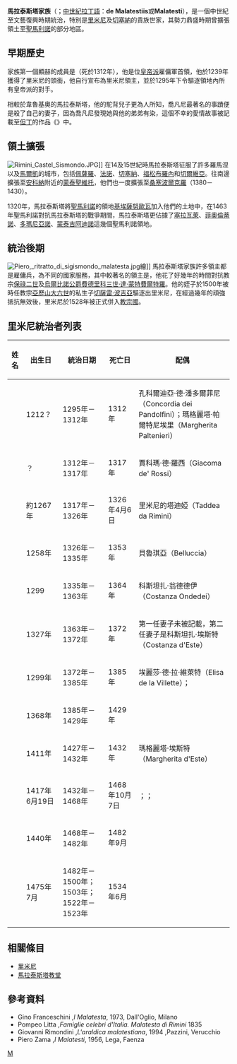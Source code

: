 {{Royal house|
|surname = 馬拉泰斯塔家族
|estate = 
|coat of arms = Blasone Malatesta.svg
|country = 
|titles = [[里米尼|里米尼]]領主
|final ruler = {{Tsl|en|Pandolfo IV Malatesta|潘多爾弗四世·馬拉泰斯塔}}
|founding year = 1295年
|founder = {{Tsl|en|Malatesta da Verucchio|韋魯基奧的馬拉泰斯塔}}
|dissolution    = 1528年
|nationality = [[義大利|義大利]]
|ethnicity 	= [[義大利人|義大利人]]
}}
{{意大利歷史}}

'''馬拉泰斯塔家族'''（{{lang-it|'''Malatesta'''}}；[[中世紀拉丁語|中世紀拉丁語]]：'''de Malatestiis'''或'''Malatesti'''），是一個中世紀至文藝復興時期統治{{Tsl|en|Romagna|羅馬涅 (中世紀)}}，特別是[[里米尼|里米尼]]及[[切塞納|切塞納]]的貴族世家，其勢力鼎盛時期曾擴張領土至[[聖馬利諾|聖馬利諾]]的部分地區。

==早期歷史==
家族第一個顯赫的成員是{{Tsl|en|Malatesta da Verucchio|韋魯基奧的馬拉泰斯塔}}（死於1312年），他是位[[歸爾甫派和吉伯林派|皇帝派]]雇傭軍首領，他於1239年獲得了里米尼{{Tsl|en|Podestà|行政官}}的頭銜，他自行宣布為里米尼領主，並於1295年下令驅逐領地內所有皇帝派的對手。

相較於韋魯基奧的馬拉泰斯塔，他的駝背兒子{{Tsl|en|Giovanni Malatesta|喬凡尼·馬拉泰斯塔}}更為人所知，喬凡尼最著名的事蹟便是殺了自己的妻子{{Tsl|en|Francesca da Rimini|里米尼的弗朗切絲卡}}，因為喬凡尼發現她與他的弟弟{{Tsl|en|Paolo Malatesta|保羅·馬拉泰斯塔}}有染，這個不幸的愛情故事被記載至[[但丁|但丁]]的作品《{{Tsl|en|Inferno (Dante)|神曲 (但丁)|神曲}}》中。

==領土擴張==
[[File:Rimini_Castel_Sismondo.JPG|thumb]]]]
在14及15世紀時馬拉泰斯塔征服了許多羅馬涅以及[[馬爾凱|馬爾凱]]的城市，包括[[佩薩羅|佩薩羅]]、[[法諾|法諾]]、[[切塞納|切塞納]]、[[福松布羅內|福松布羅內]]和[[切爾維亞|切爾維亞]]。往南邊擴張至[[安科納|安科納]]附近的[[蒙泰聖維托|蒙泰聖維托]]，他們也一度擴張至[[桑塞波爾克羅|桑塞波爾克羅]]（1380－1430）。

1320年，馬拉泰斯塔將[[聖馬利諾|聖馬利諾]]的領地[[基埃薩努歐瓦|基埃薩努歐瓦]]加入他們的土地中，在1463年聖馬利諾對抗馬拉泰斯塔的戰爭期間，馬拉泰斯塔更佔據了[[塞拉瓦萊|塞拉瓦萊]]、[[菲奧倫蒂諾|菲奧倫蒂諾]]、[[多瑪尼亞諾|多瑪尼亞諾]]、[[蒙泰吉阿迪諾|蒙泰吉阿迪諾]]這幾個聖馬利諾領地。

==統治後期==
[[File:Piero,_ritratto_di_sigismondo_malatesta.jpg|thumb]]繪]]
馬拉泰斯塔家族許多領主都是雇傭兵，為不同的國家服務，其中較著名的領主是{{Tsl|en|Sigismondo Pandolfo Malatesta|西吉斯蒙多·潘多爾弗·馬拉泰斯塔}}，他花了好幾年的時間對抗教宗[[保祿二世|保祿二世]]及[[烏爾比諾公爵|烏爾比諾公爵]][[費德里科三世·達·蒙特費爾特羅|費德里科三世·達·蒙特費爾特羅]]。他的姪子{{Tsl|en|Pandolfo IV Malatesta|潘多爾弗四世·馬拉泰斯塔}}於1500年被時任教宗[[亞歷山大六世|亞歷山大六世]]的私生子[[切薩雷·波吉亞|切薩雷·波吉亞]]驅逐出里米尼，在經過幾年的頑強抵抗無效後，里米尼於1528年被正式併入[[教宗國|教宗國]]。

==里米尼統治者列表==
{| class="wikitable"
! 姓名 !! 出生日 !! 統治日期 !! 死亡日 !! 配偶
|-
| {{Tsl|en|Malatesta da Verucchio|韋魯基奧的馬拉泰斯塔}} || 1212？ || 1295年－1312年 || 1312年 || 孔科爾迪亞·德·潘多爾菲尼（Concordia dei Pandolfini）；瑪格麗塔·帕爾特尼埃里（Margherita Paltenieri）
|-
| {{Tsl|en|Malatestino I Malatesta|馬拉泰斯提諾一世·馬拉泰斯塔}} || ？ || 1312年－1317年 || 1317年 || 賈科瑪·德·羅西（Giacoma de' Rossi）
|-
| {{Tsl|en|Pandolfo I Malatesta|潘多爾弗一世·馬拉泰斯塔}} || 約1267年 || 1317年－1326年 || 1326年4月6日 || 里米尼的塔迪婭（Taddea da Rimini）
|-
| {{Tsl|en|Ferrantino Malatesta|費蘭提諾一世·馬拉泰斯塔}} || 1258年 || 1326年－1335年 || 1353年 || 貝魯琪亞（Belluccia）
|-
| {{Tsl|en|Malatesta III Malatesta|馬拉泰斯塔三世·馬拉泰斯塔}} || 1299 || 1335年－1363年 || 1364年 || 科斯坦扎·翁德德伊（Costanza Ondedei）
|-
| {{Tsl|en|Malatesta Ungaro|馬拉泰斯塔·翁加羅}} || 1327年 || 1363年－1372年 || 1372年 || 第一任妻子未被記載，第二任妻子是科斯坦扎·埃斯特（Costanza d'Este）
|-
| {{Tsl|en|Galeotto I Malatesta|加萊奧托一世·馬拉泰斯塔}} || 1299年 || 1372年－1385年 || 1385年 || 埃麗莎·德·拉·維萊特（Elisa de la Villette）；{{Tsl|it|Gentile da Varano|瓦拉諾的詹蒂萊}}
|-
| {{Tsl|en|Carlo I Malatesta|卡羅一世·馬拉泰斯塔}} || 1368年|| 1385年－1429年 || 1429年 || {{Tsl|it|Elisabetta Gonzaga (?-1432)|埃莉莎貝塔·貢扎加 (?-1432)}}
|-
| {{Tsl|en|Galeotto Roberto Malatesta|加萊奧托·羅貝托·馬拉泰斯塔}} || 1411年 || 1427年－1432年 || 1432年 || 瑪格麗塔·埃斯特（Margherita d'Este）
|-
| {{Tsl|en|Sigismondo Pandolfo Malatesta|西吉斯蒙多·潘多爾弗·馬拉泰斯塔}} || 1417年6月19日 || 1432年－1468年 || 1468年10月7日 || {{Tsl|it|Ginevra d'Este|吉內維拉·埃斯特}}；{{Tsl|it|Polissena Sforza|波利塞娜·斯福爾扎}}；{{Tsl|it|Isotta degli Atti|伊索妲·德里·阿提}}
|-
| {{Tsl|en|Roberto Malatesta|羅貝托·馬拉泰斯塔}} || 1440年 || 1468年－1482年 || 1482年9月 || {{Tsl|it|Elisabetta da Montefeltro|埃麗莎貝塔·達·蒙特費爾特羅}}
|-
| {{Tsl|en|Pandolfo IV Malatesta|潘多爾弗四世·馬拉泰斯塔}} || 1475年7月 || 1482年－1500年；1503年；1522年－1523年 || 1534年6月 || {{Tsl|it|Violante Bentivoglio, Signora di Rimini|維歐蘭特·本蒂沃利奧}}
|}

==相關條目==
*[[里米尼|里米尼]]
*[[馬拉泰斯塔教堂|馬拉泰斯塔教堂]]

==參考資料==
* Gino Franceschini ,''I Malatesta '', 1973, Dall'Oglio, Milano
* Pompeo Litta ,''Famiglie celebri d'Italia. Malatesta di Rimini '' 1835
* Giovanni Rimondini ,''L'araldica malatestiana '', 1994 ,Pazzini, Verucchio
* Piero Zama ,''I Malatesti '', 1956, Lega, Faenza

{{歐洲各國王室|西歐}}
{{Authority control}}

[[Category:意大利貴族家系|M]]